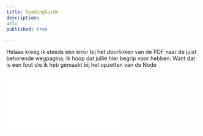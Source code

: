 ```yaml
---
title: ReadingGuide
description: 
url: 
published: true

---
```

Helaas kreeg ik steeds een error bij het doorlinken van de PDF naar de juist behorende wegpagina, ik hoop dat jullie hier begrip voor hebben. Want dat is een fout die ik heb gemaakt bij het opzetten van de Node

![](/readinguide.pdf)

